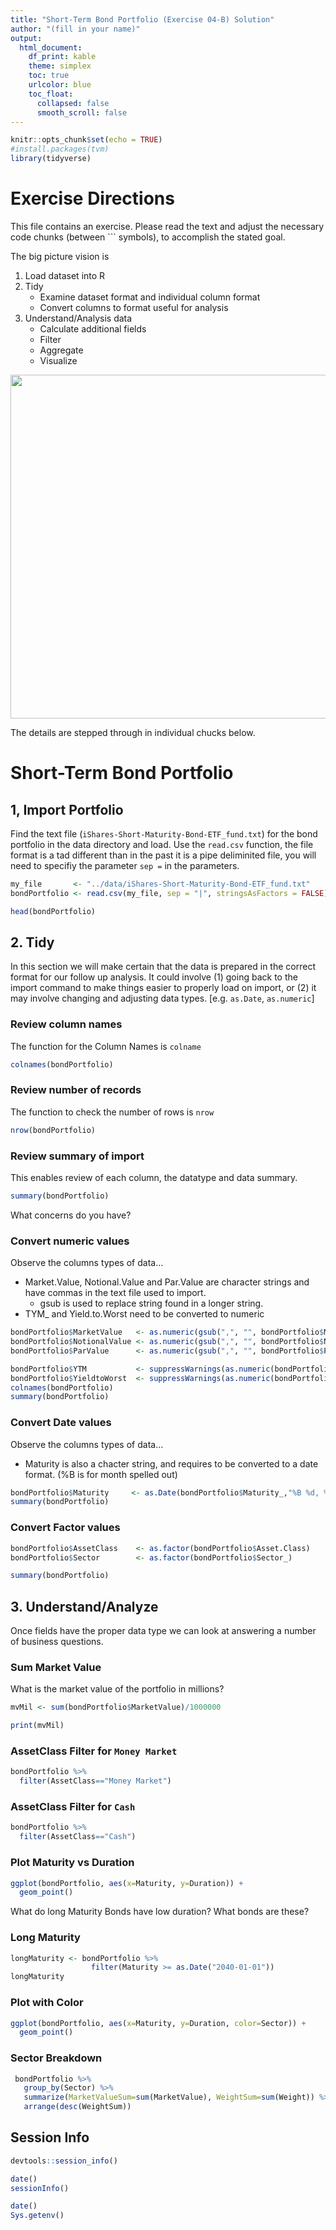 ```yaml
---
title: "Short-Term Bond Portfolio (Exercise 04-B) Solution"
author: "(fill in your name)"
output:
  html_document:
    df_print: kable
    theme: simplex
    toc: true
    urlcolor: blue
    toc_float:
      collapsed: false
      smooth_scroll: false
---
```


```r
knitr::opts_chunk$set(echo = TRUE)
#install.packages(tvm)
library(tidyverse)
```

# Exercise Directions

This file contains an exercise.  Please read the text and adjust the necessary code chunks (between \`\`\` symbols), to accomplish the stated goal.

The big picture vision is 

  1. Load dataset into R
  2. Tidy
      * Examine dataset format and individual column format
      * Convert columns to format useful for analysis
  3. Understand/Analysis data
      * Calculate additional fields
      * Filter
      * Aggregate
      * Visualize
  
![](../image/data-science.png){width=550px}

The details are stepped through in individual chucks below.

# Short-Term Bond Portfolio

## 1, Import Portfolio

Find the text file (`iShares-Short-Maturity-Bond-ETF_fund.txt`) for the bond portfolio in the data directory and load.  Use the `read.csv` function, the file format is a tad different than in the past it is a pipe deliminited file, you will need to specifiy the parameter `sep =` in the parameters. 

```r

my_file       <- "../data/iShares-Short-Maturity-Bond-ETF_fund.txt"
bondPortfolio <- read.csv(my_file, sep = "|", stringsAsFactors = FALSE)

head(bondPortfolio)

```

## 2. Tidy

In this section we will make certain that the data is prepared in the correct format for our follow up analysis.  It could involve (1) going back to the import command to make things easier to properly load on import, or (2) it may involve changing and adjusting data types. [e.g. `as.Date`, `as.numeric`]

### Review column names 

The function for the Column Names is `colname`

```r
colnames(bondPortfolio)
```

### Review number of records

The function to check the number of rows is `nrow`

```r
nrow(bondPortfolio)
```

### Review summary of import
This enables review of each column, the datatype and data summary.

```r
summary(bondPortfolio)
```

What concerns do you have?

### Convert numeric values

Observe the columns types of data...

* Market.Value, Notional.Value and Par.Value are character strings and have commas in the text file used to import.
    - gsub is used to replace string found in a longer string.
* TYM_ and Yield.to.Worst need to be converted to numeric

```r
bondPortfolio$MarketValue   <- as.numeric(gsub(",", "", bondPortfolio$Market.Value))
bondPortfolio$NotionalValue <- as.numeric(gsub(",", "", bondPortfolio$Notional.Value))
bondPortfolio$ParValue      <- as.numeric(gsub(",", "", bondPortfolio$Par.Value))

bondPortfolio$YTM           <- suppressWarnings(as.numeric(bondPortfolio$YTM_))
bondPortfolio$YieldtoWorst  <- suppressWarnings(as.numeric(bondPortfolio$Yield.to.Worst))
colnames(bondPortfolio)
summary(bondPortfolio)

```


### Convert Date values

Observe the columns types of data...

* Maturity is also a chacter string, and requires to be converted to a date format. (%B is for month spelled out)

```r
bondPortfolio$Maturity     <- as.Date(bondPortfolio$Maturity_,"%B %d, %Y")
summary(bondPortfolio)
```

### Convert Factor values

```r

bondPortfolio$AssetClass    <- as.factor(bondPortfolio$Asset.Class)
bondPortfolio$Sector        <- as.factor(bondPortfolio$Sector_)

summary(bondPortfolio)
```

## 3. Understand/Analyze

Once fields have the proper data type we can look at answering a number of business questions.

### Sum Market Value

What is the market value of the portfolio in millions?

```r

mvMil <- sum(bondPortfolio$MarketValue)/1000000

print(mvMil)
```


### AssetClass Filter for `Money Market`

```r
bondPortfolio %>%
  filter(AssetClass=="Money Market")
```

### AssetClass Filter for `Cash`

```r
bondPortfolio %>%
  filter(AssetClass=="Cash")
```


### Plot Maturity vs Duration
```r
ggplot(bondPortfolio, aes(x=Maturity, y=Duration)) +
  geom_point()

```
What do long Maturity Bonds have low duration?  What bonds are these?

### Long Maturity

```r
longMaturity <- bondPortfolio %>%
                  filter(Maturity >= as.Date("2040-01-01"))
longMaturity
```


### Plot with Color

```r
ggplot(bondPortfolio, aes(x=Maturity, y=Duration, color=Sector)) +
  geom_point()

```


### Sector Breakdown

```r
 bondPortfolio %>% 
   group_by(Sector) %>% 
   summarize(MarketValueSum=sum(MarketValue), WeightSum=sum(Weight)) %>%
   arrange(desc(WeightSum))

```

## Session Info

```r
devtools::session_info()
```

```r
date()
sessionInfo()
```

```r
date()
Sys.getenv()
```


